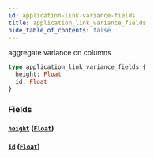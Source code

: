 ```yaml
---
id: application-link-variance-fields
title: application_link_variance_fields
hide_table_of_contents: false
---
```


aggregate variance on columns

```graphql
type application_link_variance_fields {
  height: Float
  id: Float
}
```

### Fields

#### [`height`](#) ([`Float`](/07-graphql/scalars/float))

#### [`id`](#) ([`Float`](/07-graphql/scalars/float))
